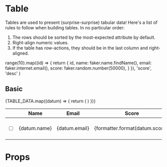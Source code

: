 

# Table

Tables are used to present (surprise-surprise) tabular data! Here's a list of rules to follow when building tables. In no particular order:

1. The rows should be sorted by the most-expected attribute by default.
1. Right-align numeric values.
1. If the table has row-actions, they should be in the last column and right-aligned.

  range(10).map((id) => {
    return {
      id,
      name: faker.name.findName(),
      email: faker.internet.email(),
      score: faker.random.number(50000),
    }
  }),
  'score',
  'desc'
)


<Meta title="Design system/Table" component={Table} />

## Basic

<Preview>
  <Story name="Basic">
    <Table style={{ margin: '16px', width: 'calc(100vw - 32px)' }}>
      <thead>
        <tr>
          <th style={{ width: 1 }}>&nbsp;</th>
          <th>Name</th>
          <th>Email</th>
          <th className="text-right">Score</th>
          <th className="text-right">Actions</th>
        </tr>
      </thead>
      <tbody>
        {TABLE_DATA.map((datum) => {
          return (
            <tr key={datum.id}>
              <td>
                <input type="checkbox" />
              </td>
              <td>{datum.name}</td>
              <td>{datum.email}</td>
              <td className="text-right">{formatter.format(datum.score)}</td>
              <td className="text-right">
                <Button bsSize="xs">Vote</Button>{' '}
                <Button bsSize="xs">Remove</Button>
              </td>
            </tr>
          )
        })}
      </tbody>
    </Table>
  </Story>
</Preview>

# Props

<Props of={Table} />
